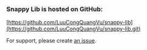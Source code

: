 
<Meta title="Home/GitHub" />

### Snappy Lib is hosted on GitHub:

[https://github.com/LuuCongQuangVu/snappy-lib](https://github.com/LuuCongQuangVu/snappy-lib.git)

For support, please create [an issue](https://github.com/reactstrap/reactstrap/issues).